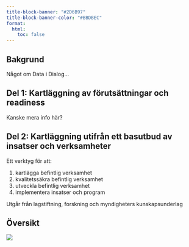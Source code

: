 ---
title-block-banner: "#2D6B97"
title-block-banner-color: "#BBDBEC"
format: 
  html:
    toc: false
---

## Bakgrund {.unnumbered}

Något om Data i Dialog...

## Del 1: Kartläggning av förutsättningar och readiness

Kanske mera info här?

## Del 2: Kartläggning utifrån ett basutbud av insatser och verksamheter

Ett verktyg för att:

1.  kartlägga befintlig verksamhet
2.  kvalitetssäkra befintlig verksamhet
3.  utveckla befintlig verksamhet
4.  implementera insatser och program

Utgår från lagstiftning, forskning och myndigheters kunskapsunderlag

## Översikt

![](/basutbud_bild.jpg)


